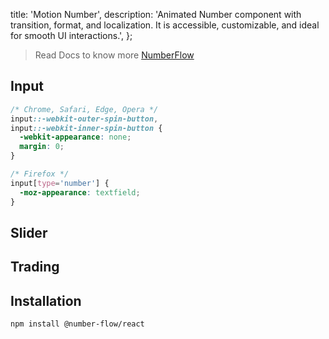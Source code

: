   title: 'Motion Number',
  description:
    'Animated Number component with transition, format, and localization. It is accessible, customizable, and ideal for smooth UI interactions.',
};

> Read Docs to know more [NumberFlow](https://number-flow.barvian.me)

<ComponentCodePreview name='motion-number' hasReTrigger isFitheight />

## Input

<ComponentCodePreview name='motion-number-input' isFitheight isTab>

<TabCodePreview name='motion-number-input' >

```css globals.css
/* Chrome, Safari, Edge, Opera */
input::-webkit-outer-spin-button,
input::-webkit-inner-spin-button {
  -webkit-appearance: none;
  margin: 0;
}

/* Firefox */
input[type='number'] {
  -moz-appearance: textfield;
}
```

</TabCodePreview>

</ComponentCodePreview>

## Slider

<ComponentCodePreview name='motion-number-slider' isFitheight isTab>

<TabCodePreview name='motion-number-slider' />

</ComponentCodePreview>

## Trading

<ComponentCodePreview name='number-flow-trading' hasReTrigger isFitheight />

## Installation

```bash
npm install @number-flow/react
```

